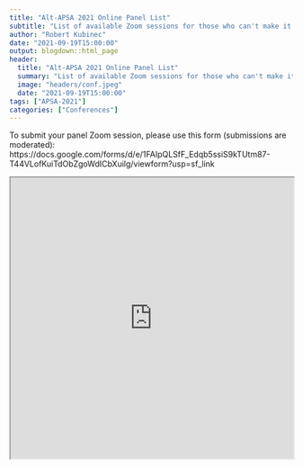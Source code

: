 ```yaml
---
title: "Alt-APSA 2021 Online Panel List"
subtitle: "List of available Zoom sessions for those who can't make it."
author: "Robert Kubinec"
date: "2021-09-19T15:00:00"
output: blogdown::html_page
header:
  title: "Alt-APSA 2021 Online Panel List"
  summary: "List of available Zoom sessions for those who can't make it."
  image: "headers/conf.jpeg"
  date: "2021-09-19T15:00:00"
tags: ["APSA-2021"]
categories: ["Conferences"]
---
```


To submit your panel Zoom session, please use this form (submissions are moderated): https://docs.google.com/forms/d/e/1FAIpQLSfF_Edqb5ssiS9kTUtm87-T44VLofKuiTdObZgoWdICbXuilg/viewform?usp=sf_link

<iframe width="100%" height="500" name="iframe" src="https://docs.google.com/spreadsheets/d/e/2PACX-1vQzJg8eztBPOOimfGylLO1jIANzwB05Ai-7yTGOM6cNaIBbV6ud7o9fRgPpq0nyuQw1N695pyR6Neg_/pubhtml?widget=true&amp;headers=false"></iframe>
